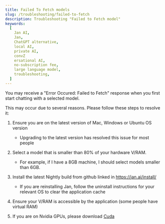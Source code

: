 ```yaml
---
title: Failed To Fetch models
slug: /troubleshooting/failed-to-fetch
description: Troubleshooting "Failed to Fetch model"
keywords:
  [
    Jan AI,
    Jan,
    ChatGPT alternative,
    local AI,
    private AI,
    convZ
    ersational AI,
    no-subscription fee,
    large language model,
    troubleshooting,
  ]
---
```


You may receive a "Error Occured: Failed to Fetch" response when you first start chatting with a selected model. 

This may occur due to several reasons. Please follow these steps to resolve it:

1. Ensure you are on the latest version of Mac, Windows or Ubuntu OS version
    - Upgrading to the latest version has resolved this issue for most people

2. Select a model that is smaller than 80% of your hardware V/RAM. 
    - For example, if I have a 8GB machine, I should select models smaller than 6GB.

3. Install the latest Nightly build from github linked in https://jan.ai/install/
    - If you are reinstalling Jan, follow the uninstall instructions for your relevant OS to clear the application cache

4.  Ensure your V/RAM is accessible by the application (some people have virtual RAM)
5.  If you are on Nvidia GPUs, please download [Cuda](https://developer.nvidia.com/cuda-downloads)
